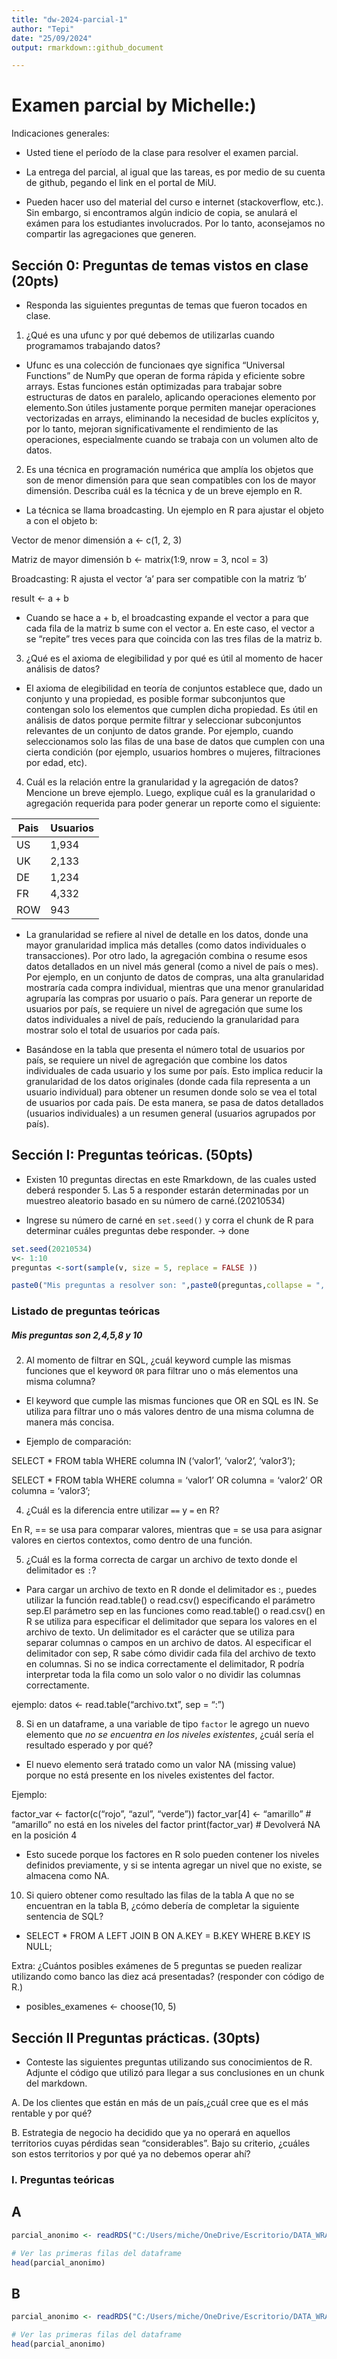 ```yaml
---
title: "dw-2024-parcial-1"
author: "Tepi"
date: "25/09/2024"
output: rmarkdown::github_document

---
```


# Examen parcial by Michelle:)

Indicaciones generales:

* Usted tiene el período de la clase para resolver el examen parcial.
* La entrega del parcial, al igual que las tareas, es por medio de su cuenta de github, pegando el link en el portal de MiU.


* Pueden hacer uso del material del curso e internet (stackoverflow, etc.). Sin embargo, si encontramos algún indicio de copia, se anulará el exámen para los estudiantes involucrados. Por lo tanto, aconsejamos no compartir las agregaciones que generen.

## Sección 0: Preguntas de temas vistos en clase (20pts)

* Responda las siguientes preguntas de temas que fueron tocados en clase. 

1. ¿Qué es una ufunc y por qué debemos de utilizarlas cuando programamos trabajando datos?

* Ufunc es una colección de funcionaes qye significa "Universal Functions" de NumPy que operan de forma rápida y eficiente sobre arrays. Estas funciones están optimizadas para trabajar sobre estructuras de datos en paralelo, aplicando operaciones elemento por elemento.Son útiles justamente porque permiten manejar operaciones vectorizadas en arrays, eliminando la necesidad de bucles explícitos y, por lo tanto, mejoran significativamente el rendimiento de las operaciones, especialmente cuando se trabaja con un volumen alto de datos.

2. Es una técnica en programación numérica que amplía los objetos que son de menor dimensión para que sean compatibles con los de mayor dimensión. Describa cuál es la técnica y de un breve ejemplo en R.

* La técnica se llama broadcasting. 
Un ejemplo en R para ajustar el objeto a con el objeto b:

Vector de menor dimensión
a <- c(1, 2, 3)

Matriz de mayor dimensión
b <- matrix(1:9, nrow = 3, ncol = 3)

Broadcasting: R ajusta el vector 'a' para ser compatible con la matriz 'b'

result <- a + b

* Cuando se hace a + b, el broadcasting expande el vector a para que cada fila de la matriz b sume con el vector a. En este caso, el vector a se "repite" tres veces para que coincida con las tres filas de la matriz b.

3. ¿Qué es el axioma de elegibilidad y por qué es útil al momento de hacer análisis de datos? 

* El axioma de elegibilidad en teoría de conjuntos establece que, dado un conjunto y una propiedad, es posible formar subconjuntos que contengan solo los elementos que cumplen dicha propiedad. Es útil en análisis de datos porque permite filtrar y seleccionar subconjuntos relevantes de un conjunto de datos grande. Por ejemplo, cuando seleccionamos solo las filas de una base de datos que cumplen con una cierta condición (por ejemplo, usuarios hombres o mujeres, filtraciones por edad, etc).


4. Cuál es la relación entre la granularidad y la agregación de datos? Mencione un breve ejemplo. Luego, explique cuál es la granularidad o agregación requerida para poder generar un reporte como el siguiente:

|Pais | Usuarios |
|-----|----------|
|US   | 1,934    |
|UK   | 2,133    |
|DE   | 1,234    |
|FR   | 4,332    |
|ROW  | 943      |


* La granularidad se refiere al nivel de detalle en los datos, donde una mayor granularidad implica más detalles (como datos individuales o transacciones). Por otro lado, la agregación combina o resume esos datos detallados en un nivel más general (como a nivel de país o mes). Por ejemplo, en un conjunto de datos de compras, una alta granularidad mostraría cada compra individual, mientras que una menor granularidad agruparía las compras por usuario o país. Para generar un reporte de usuarios por país, se requiere un nivel de agregación que sume los datos individuales a nivel de país, reduciendo la granularidad para mostrar solo el total de usuarios por cada país.

* Basándose en la tabla que presenta el número total de usuarios por país, se requiere un nivel de agregación que combine los datos individuales de cada usuario y los sume por país. Esto implica reducir la granularidad de los datos originales (donde cada fila representa a un usuario individual) para obtener un resumen donde solo se vea el total de usuarios por cada país. De esta manera, se pasa de datos detallados (usuarios individuales) a un resumen general (usuarios agrupados por país).


## Sección I: Preguntas teóricas. (50pts)

* Existen 10 preguntas directas en este Rmarkdown, de las cuales usted deberá responder 5. Las 5 a responder estarán determinadas por un muestreo aleatorio basado en su número de carné.(20210534)

* Ingrese su número de carné en  `set.seed()` y corra el chunk de R para determinar cuáles preguntas debe responder. -> done


```r

set.seed(20210534) 
v<- 1:10
preguntas <-sort(sample(v, size = 5, replace = FALSE ))

paste0("Mis preguntas a resolver son: ",paste0(preguntas,collapse = ", "))


```


### Listado de preguntas teóricas

##### Mis preguntas son 2,4,5,8 y 10

    
2. Al momento de filtrar en SQL, ¿cuál keyword cumple las mismas funciones que el keyword `OR`  para filtrar uno o más elementos una misma columna?

* El keyword que cumple las mismas funciones que OR en SQL es IN. Se utiliza para filtrar uno o más valores dentro de una misma columna de manera más concisa.

* Ejemplo de comparación:

SELECT * FROM tabla
WHERE columna IN ('valor1', 'valor2', 'valor3');

SELECT * FROM tabla
WHERE columna = 'valor1' OR columna = 'valor2' OR columna = 'valor3';

4. ¿Cuál es la diferencia entre utilizar `==` y `=` en R?

En R, == se usa para comparar valores, mientras que = se usa para asignar valores en ciertos contextos, como dentro de una función.

5. ¿Cuál es la forma correcta de cargar un archivo de texto donde el delimitador es `:`?

* Para cargar un archivo de texto en R donde el delimitador es :, puedes utilizar la función read.table() o read.csv() especificando el parámetro sep.El parámetro sep en las funciones como read.table() o read.csv() en R se utiliza para especificar el delimitador que separa los valores en el archivo de texto. Un delimitador es el carácter que se utiliza para separar columnas o campos en un archivo de datos. Al especificar el delimitador con sep, R sabe cómo dividir cada fila del archivo de texto en columnas. Si no se indica correctamente el delimitador, R podría interpretar toda la fila como un solo valor o no dividir las columnas correctamente.

ejemplo: datos <- read.table("archivo.txt", sep = ":")

8. Si en un dataframe, a una variable de tipo `factor` le agrego un nuevo elemento que *no se encuentra en los niveles existentes*, ¿cuál sería el resultado esperado y por qué?
* El nuevo elemento será tratado como un valor NA (missing value) porque no está presente en los niveles existentes del factor.

Ejemplo:


factor_var <- factor(c("rojo", "azul", "verde"))
factor_var[4] <- "amarillo"  # "amarillo" no está en los niveles del factor
print(factor_var)  # Devolverá NA en la posición 4

* Esto sucede porque los factores en R solo pueden contener los niveles definidos previamente, y si se intenta agregar un nivel que no existe, se almacena como NA.

10. Si quiero obtener como resultado las filas de la tabla A que no se encuentran en la tabla B, ¿cómo debería de completar la siguiente sentencia de SQL?

* SELECT * FROM A 
LEFT JOIN B ON A.KEY = B.KEY 
WHERE B.KEY IS NULL;
  
Extra: ¿Cuántos posibles exámenes de 5 preguntas se pueden realizar utilizando como banco las diez acá presentadas?
(responder con código de R.)

* posibles_examenes <- choose(10, 5)


## Sección II Preguntas prácticas. (30pts)


* Conteste las siguientes preguntas utilizando sus conocimientos de R. Adjunte el código que utilizó para llegar a sus conclusiones en un chunk del markdown.

A. De los clientes que están en más de un país,¿cuál cree que es el más rentable y por qué?

B. Estrategia de negocio ha decidido que ya no operará en aquellos territorios cuyas pérdidas sean "considerables". Bajo su criterio, ¿cuáles son estos territorios y por qué ya no debemos operar ahí?




### I. Preguntas teóricas


## A

```r
parcial_anonimo <- readRDS("C:/Users/miche/OneDrive/Escritorio/DATA_WRANGLING/DataWragling/parcial_resultados/parcial_anonimo.rds")

# Ver las primeras filas del dataframe
head(parcial_anonimo)

```




## B

```r
parcial_anonimo <- readRDS("C:/Users/miche/OneDrive/Escritorio/DATA_WRANGLING/DataWragling/parcial_resultados/parcial_anonimo.rds")

# Ver las primeras filas del dataframe
head(parcial_anonimo)


```

